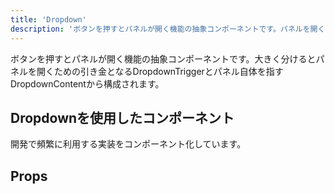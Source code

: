 ```yaml
---
title: 'Dropdown'
description: 'ボタンを押すとパネルが開く機能の抽象コンポーネントです。パネルを開くための引き金となるDropdownTriggerとパネル自体を指すDropdownContentから構成されます。'
---
```


ボタンを押すとパネルが開く機能の抽象コンポーネントです。大きく分けるとパネルを開くための引き金となるDropdownTriggerとパネル自体を指すDropdownContentから構成されます。

<ComponentStory name="Dropdown" />

## Dropdownを使用したコンポーネント

開発で頻繁に利用する実装をコンポーネント化しています。

<PageIndex basePath="/products/components/dropdown/" heading="h3" />

## Props

<ComponentPropsTable name="DropdownContent" showTitle />
